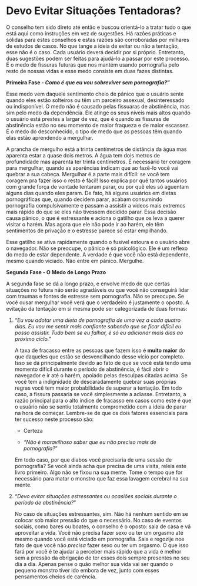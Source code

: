 # Devo Evitar Situações Tentadoras?

O conselho tem sido direto até então e buscou orientá-lo a tratar tudo o que está aqui como instruções em vez de sugestões. Há razões práticas e sólidas para estes conselhos e estas razões são corroboradas por milhares de estudos de casos. No que tange a ideia de evitar ou não a tentação, esse não é o caso. Cada usuário deverá decidir por si próprio. Entretanto, duas sugestões podem ser feitas para ajudá-lo a passar por este processo. É o medo de fissuras futuras que nos mantém usando pornografia pelo resto de nossas vidas e esse medo consiste em duas fazes distintas.

**Primeira Fase - *Como é que eu vou sobreviver sem pornografia?*"**

Esse medo vem daquele sentimento cheio de pânico que o usuário sente quando eles estão solteiros ou têm um parceiro assexual, desinteressado ou indisponível. O medo não é causado pelas fissuaras de abstinência, mas sim pelo medo da dependência. Ele atinge os seus níveis mais altos quando o usuário está prestes a largar de vez, que é quando as fissuras de abstinência estão no seu momento de maior fraqueza e de maior escassez. É o medo do desconhecido, o tipo de medo que as pessoas têm quando elas estão aprendendo a mergulhar.

A prancha de mergulho está a trinta centímetros de distância da água mas aparenta estar a quase dois metros. A água tem dois metros de profundidade mas aparenta ter trinta centímetros. É necessário ter coragem para mergulhar, quando as aparências indicam que ao fazê-lo você vai quebrar a sua cabeça. Mergulhar é a parte mais difícil: se você tem coragem pra fazer isso o resto é fácil! Isso explica por quê tantos usuários com grande força de vontade tentaram parar, ou por quê eles só aguentam alguns dias quando eles param. De fato, há alguns usuários em dietas pornográficas que, quando decidem parar, acabam consumindo pornografia compulsivamente e passam a assistir a vídeos mais extremos mais rápido do que se eles não tivessem decidido parar. Essa decisão causa pânico, o que é estressante e aciona o gatilho que os leva a querer visitar o harém. Mas agora que ele não pode ir ao harém, ele têm sentimentos de privação e o estresse parece só estar empilhando.

Esse gatilho se ativa rapidamente quando o fusível estoura e o usuário abre o navegador. Não se preocupe, o pânico é só psicológico. Ele é um reflexo do medo de estar dependente. A verdade é que você não está dependente, mesmo quando viciado. Não entre em pânico. Mergulhe.

**Segunda Fase - O Medo de Longo Prazo**

A segunda fase se dá a longo prazo, e envolve medo de que certas situações no futura não serão agradáveis ou que você não conseguirá lidar com traumas e fontes de estresse sem pornografia. Não se preocupe. Se você ousar mergulhar você verá que o verdadeiro é justamente o oposto. A evitação da tentação em si mesma pode ser categorizada de duas formas:

1.  "*Eu vou adotar uma dieta de pornografia de uma vez a cada quatro dias. Eu vou me sentir mais confiante sabendo que se ficar difícil eu posso assistir. Tudo bem se eu falhar, é só eu adicionar mais dias ao próximo ciclo.*"

    A taxa de fracasso entre as pessoas que fazem isso é **muito maior** do que daqueles que estão se desvencilhando desse vício por completo. Isso se dá principalmente devido ao fato de que se você está tendo uma momento difícil durante o período de abstinência, é fácil abrir o navegador e ir até o harém, apoiado pelas desculpas citadas acima. Se você tem a indignidade de descaradamente quebrar suas próprias regras você tem maior probabilidade de superar a tentação. Em todo caso, a fissura passaria se você simplesmente a adiasse. Entretanto, a razão principal para o alto índice de fracasso em casos como este é que o usuário não se sentiu totalmente comprometido com a ideia de parar na hora de começar. Lembre-se de que os dois fatores essenciais para ter sucesso neste processo são:

    - Certeza

    - *"Não é maravilhoso saber que eu não preciso mais de pornografia?*"

    Em todo caso, por que diabos você precisaria de uma sessão de pornografia? Se você ainda acha que precisa de uma visita, releia este livro primeiro. Algo não se fixou na sua mente. Tome o tempo que for necessário para matar o monstro que faz essa lavagem cerebral na sua mente.

2.  "*Devo evitar situações estressantes ou ocasiões sociais durante o período de abstinência?*"

    No caso de situações estressantes, sim. Não há nenhum sentido em se colocar sob maior pressão do que o necessário. No caso de eventos sociais, como bares ou boates, o conselho é o oposto: saia de casa e vá aproveitar a vida. Você não precisa fazer sexo ou ter um orgasmo até mesmo quando você está viciado em pornografia. Saia e regozije noe fato de que você não *precisa* fazer sexo ou ter um orgasmo. O que isso fará por você é te ajudar a perceber mais rápido que a vida é melhor sem a pressão da obrigação de ter esses dois sempre presentes no seu dia a dia. Apenas pense o quão melhor sua vida vai ser quando o pequeno monstro tiver ido embora de vez, junto com esses pensamentos cheios de carência.